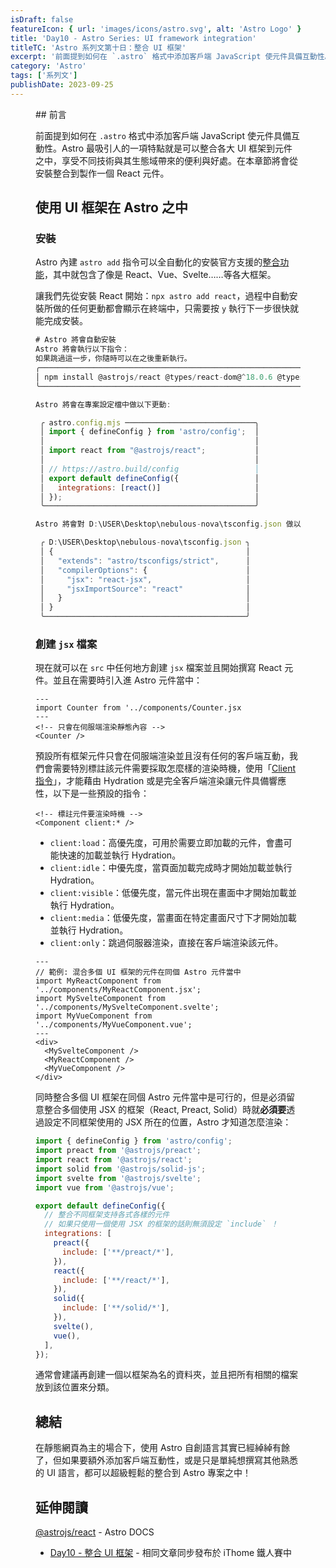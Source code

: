 ```yaml
---
isDraft: false
featureIcon: { url: 'images/icons/astro.svg', alt: 'Astro Logo' }
title: 'Day10 - Astro Series: UI framework integration'
titleTC: 'Astro 系列文第十日：整合 UI 框架'
excerpt: '前面提到如何在 `.astro` 格式中添加客戶端 JavaScript 使元件具備互動性。Astro 最吸引人的一項特點就是可以整合各大 UI 框架到元件之中，享受不同技術與其生態域帶來的便利與好處。在本章節將會從安裝整合到製作一個 React 元件。'
category: 'Astro'
tags: ['系列文']
publishDate: 2023-09-25
---
```


<Figure
  width="1200"
  height="600"
  src="images/posts/ithome-astro/thumbnail/day10-ui-framework-integration.webp"
  alt="一個漂亮的漸層背景上面有一句標題：「整合 UI 框架」"
/>
## 前言

前面提到如何在 `.astro` 格式中添加客戶端 JavaScript 使元件具備互動性。Astro 最吸引人的一項特點就是可以整合各大 UI 框架到元件之中，享受不同技術與其生態域帶來的便利與好處。在本章節將會從安裝整合到製作一個 React 元件。

## 使用 UI 框架在 Astro 之中

### 安裝

Astro 內建 `astro add` 指令可以全自動化的安裝官方支援的[整合功能](https://docs.astro.build/en/guides/integrations-guide/)，其中就包含了像是 React、Vue、Svelte……等各大框架。

讓我們先從安裝 React 開始：`npx astro add react`，過程中自動安裝所做的任何更動都會顯示在終端中，只需要按 `y` 執行下一步很快就能完成安裝。

```jsx
# Astro 將會自動安裝
Astro 將會執行以下指令：
如果跳過這一步，你隨時可以在之後重新執行。
╭────────────────────────────────────────────────────────────────────────────────────────────────────────────╮
│ npm install @astrojs/react @types/react-dom@^18.0.6 @types/react@^18.0.21 react-dom@^18.0.0 react@^18.0.0  │
╰────────────────────────────────────────────────────────────────────────────────────────────────────────────╯

Astro 將會在專案設定檔中做以下更動:

 ╭ astro.config.mjs ─────────────────────────────╮
 │ import { defineConfig } from 'astro/config';  │
 │                                               │
 │ import react from "@astrojs/react";           │
 │                                               │
 │ // https://astro.build/config                 │
 │ export default defineConfig({                 │
 │   integrations: [react()]                     │
 │ });                                           │
 ╰───────────────────────────────────────────────╯

Astro 將會對 D:\USER\Desktop\nebulous-nova\tsconfig.json 做以下更動

 ╭ D:\USER\Desktop\nebulous-nova\tsconfig.json ╮
 │ {                                           │
 │   "extends": "astro/tsconfigs/strict",      │
 │   "compilerOptions": {                      │
 │     "jsx": "react-jsx",                     │
 │     "jsxImportSource": "react"              │
 │   }                                         │
 │ }                                           │
 ╰─────────────────────────────────────────────╯
```

### 創建 `jsx` 檔案

現在就可以在 `src` 中任何地方創建 `jsx` 檔案並且開始撰寫 React 元件。並且在需要時引入進 Astro 元件當中：

```astro
---
import Counter from '../components/Counter.jsx
---
<!-- 只會在伺服端渲染靜態內容 -->
<Counter />
```

預設所有框架元件只會在伺服端渲染並且沒有任何的客戶端互動，我們會需要特別標註該元件需要採取怎麼樣的渲染時機，使用「[Client 指令](https://docs.astro.build/en/reference/directives-reference/#client-directives)」，才能藉由 Hydration 或是完全客戶端渲染讓元件具備響應性，以下是一些預設的指令：

```astro
<!-- 標註元件要渲染時機 -->
<Component client:* />
```

- `client:load`：高優先度，可用於需要立即加載的元件，會盡可能快速的加載並執行 Hydration。
- `client:idle`：中優先度，當頁面加載完成時才開始加載並執行 Hydration。
- `client:visible`：低優先度，當元件出現在畫面中才開始加載並執行 Hydration。
- `client:media`：低優先度，當畫面在特定畫面尺寸下才開始加載並執行 Hydration。
- `client:only`：跳過伺服器渲染，直接在客戶端渲染該元件。

```astro
---
// 範例: 混合多個 UI 框架的元件在同個 Astro 元件當中
import MyReactComponent from '../components/MyReactComponent.jsx';
import MySvelteComponent from '../components/MySvelteComponent.svelte';
import MyVueComponent from '../components/MyVueComponent.vue';
---
<div>
  <MySvelteComponent />
  <MyReactComponent />
  <MyVueComponent />
</div>
```

同時整合多個 UI 框架在同個 Astro 元件當中是可行的，但是必須留意整合多個使用 JSX 的框架（React, Preact, Solid）時就**必須要**透過設定不同框架使用的 JSX 所在的位置，Astro 才知道怎麼渲染：

```javascript
import { defineConfig } from 'astro/config';
import preact from '@astrojs/preact';
import react from '@astrojs/react';
import solid from '@astrojs/solid-js';
import svelte from '@astrojs/svelte';
import vue from '@astrojs/vue';

export default defineConfig({
  // 整合不同框架支持各式各樣的元件
  // 如果只使用一個使用 JSX 的框架的話則無須設定 `include` ！
  integrations: [
    preact({
      include: ['**/preact/*'],
    }),
    react({
      include: ['**/react/*'],
    }),
    solid({
      include: ['**/solid/*'],
    }),
    svelte(),
    vue(),
  ],
});
```

通常會建議再創建一個以框架為名的資料夾，並且把所有相關的檔案放到該位置來分類。

## 總結

在靜態網頁為主的場合下，使用 Astro 自創語言其實已經綽綽有餘了，但如果要額外添加客戶端互動性，或是只是單純想撰寫其他熟悉的 UI 語言，都可以超級輕鬆的整合到 Astro 專案之中！

## 延伸閱讀

[@astrojs/react](https://docs.astro.build/en/guides/integrations-guide/react/) - Astro DOCS

- [Day10 - 整合 UI 框架](https://ithelp.ithome.com.tw/articles/10326388) - 相同文章同步發布於 iThome 鐵人賽中
